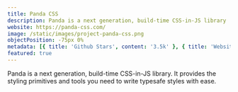 ```yaml
---
title: Panda CSS
description: Panda is a next generation, build-time CSS-in-JS library
website: https://panda-css.com/
image: /static/images/project-panda-css.png
objectPosition: -75px 0%
metadata: [{ title: 'Github Stars', content: '3.5k' }, { title: 'Website', content: '25K/mo' }]
featured: true
---
```


Panda is a next generation, build-time CSS-in-JS library. It provides the styling primitives and tools you need to write typesafe styles with ease.
